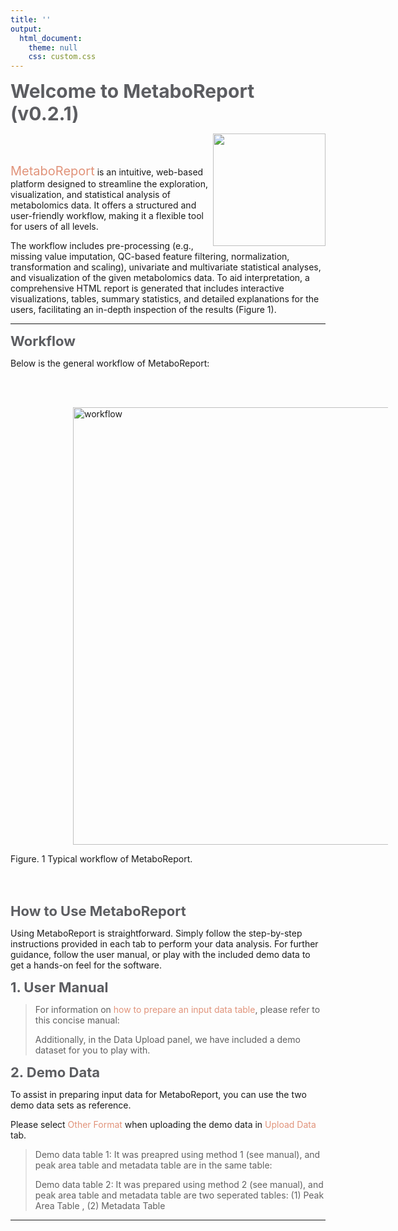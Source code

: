 ```yaml
---
title: ''
output:
  html_document:
    theme: null
    css: custom.css
---
```


<b><span style="color:#5c5d61; font-size:30px;"> Welcome to MetaboReport (v0.2.1)</span></b>

<img src='img/logo.png' align="right" height="180"/>

<br></br>

<span style="color:#E1937A; font-size:20px;">MetaboReport</span> is an intuitive, web-based platform designed to streamline the exploration, visualization, and statistical analysis of metabolomics data. It offers a structured and user-friendly workflow, making it a flexible tool for users of all levels.

The workflow includes pre-processing (e.g., missing value imputation, QC-based feature filtering, normalization, transformation and scaling), univariate and multivariate statistical analyses, and visualization of the given metabolomics data. To aid interpretation, a comprehensive HTML report is generated that includes interactive visualizations, tables, summary statistics, and detailed explanations for the users, facilitating an in-depth inspection of the results (Figure 1).

---

<b><span style="color:#5c5d61; font-size:22px;">Workflow</span></b>

Below is the general workflow of MetaboReport:

<br></br>

<img src='img/workflow.png' alt='workflow' title='workflow' style="vertical-align:middle;margin:0px 100px" width='700'/>

Figure. 1 Typical workflow of MetaboReport.

<br></br>

<b><span style="color:#5c5d61; font-size:22px;">How to Use MetaboReport</span></b>

Using MetaboReport is straightforward. Simply follow the step-by-step instructions provided in each tab to perform your data analysis. For further guidance, follow the user manual, or play with the included demo data to get a hands-on feel for the software.

<b><span style="color:#5c5d61; font-size:22px;">1. User Manual</span></b>

> For information on <span style="color:#E1937A">how to prepare an input data table</span>, please refer to this concise manual: <a href="www/Manual.pdf" target="_new"><i class="fa fa-file-pdf-o fa-xl" aria-hidden="true"></i></a>
>
> Additionally, in the Data Upload panel, we have included a demo dataset for you to play with.

<b><span style="color:#5c5d61; font-size:22px;">2. Demo Data</span></b>

To assist in preparing input data for MetaboReport, you can use the two demo data sets as reference.

Please select <span style="color:#E1937A">Other Format</span> when uploading the demo data in <span style="color:#E1937A">Upload Data</span> tab.

> Demo data table 1: It was preapred using method 1 (see manual), and peak area table and metadata table are in the same table: <a href="www/demo/M1_Feature_Metadata_Table.csv" target="_new"><i class="fa fa-download fa-s" aria-hidden="true"></i></i></a>
>
> Demo data table 2: It was prepared using method 2 (see manual), and peak area table and metadata table are two seperated tables: (1) Peak Area Table <a href="www/demo/M2_Feature_Table.csv" target="_new"><i class="fa fa-download fa-s" aria-hidden="true"></i></i></a>, (2) Metadata Table <a href="www/demo/M2_Medadata_Table.xlsx" target="_new"><i class="fa fa-download fa-s" aria-hidden="true"></i></i></a>

---
